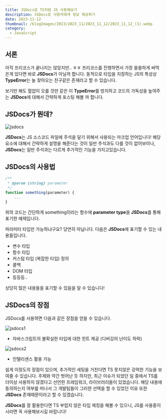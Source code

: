 ```yaml
---
title: JSDocs로 TS처럼 JS 사용해보기
description: JSDocs로 사용자에게 정보 제공하기
date: 2023-11-12
thumbnail: /blogImages/2023/2023_11/2023_11_12/2023_11_12_(1).webp
category:
  - JavaScript
---
```


## 서론

아직 프리코스가 끝나지는 않았지만.. ㅎㅎ 프리코스를 진행하면서 가장 쏠쏠하게 써먹은게 있다면 바로 **JSDocs**가 아닐까 합니다.
동적으로 타입을 지정하는 JS의 특성상 **TypeError**는 늘 찾아오는 친구같은 존재라고 할 수 있습니다.

보기만 해도 혈압이 오를 것만 같은 이 **TypeError**를 방지하고 코드의 가독성을 높여주는 **JSDocs**에 대해서 간략하게 포스팅 해볼 까 합니다.

## JSDocs가 뭔데?

![jsdocs](</blogImages/2023/2023_11/2023_11_12/2023_11_12_(4).webp>)

**JSDocs**는 JS 소스코드 파일에 주석을 달기 위해서 사용되는 마크업 언어입니다!
해당 요소에 대해서 간략하게 설명을 해준다는 것이 일반 주석과도 다를 것이 없어보이나, **JSDocs**는 일반 주석과는 다르게 추가적인 기능을 가지고있습니다.

## JSDocs의 사용법

```js showLineNumbers
/**
 * @param {string} parameter
 */
function something(parameter) {
    ...
}
```

위의 코드는 간단하게 something이라는 함수에 **parameter type**을 **JSDocs**를 통해 표기한 예제입니다.

파라미터 타입만 가능하냐구요? 당연히 아닙니다. 다음은 **JSDocs**에 표기할 수 있는 내용들입니다.

- 변수 타입
- 함수 타입
- 커스텀 타입 (복잡한 타입) 정의
- 콜백
- DOM 타입
- 등등등..

상당히 많은 내용들을 표기할 수 있음을 알 수 있습니다!

## JSDocs의 장점

JSDocs를 사용하면 다음과 같은 장점을 얻을 수 있습니다.

![jsdocs1](</blogImages/2023/2023_11/2023_11_12/2023_11_12_(2).webp>)

- 자바스크립트의 불확실한 타입에 대한 힌트 제공 (디버깅의 난이도 하락)

![jsdocs2](</blogImages/2023/2023_11/2023_11_12/2023_11_12_(3).webp>)

- 인텔리센스 활용 가능

쉽게 이정도의 장점이 있으며, 추가적인 세팅을 거친다면 TS 못지않은 강력한 기능을 보여줄 수 있습니다.
주제와 약간 벗어난 듯 하지만, 최근 이슈가 되었던 일 중에서 TS를 더이상 사용하지 않겠다고 선언한 프레임워크, 라이브러리들이 있었습니다.
해당 내용에 동의하는지 여부를 떠나서 그 개발팀들이 그러한 선택을 할 수 있었던 이유 또한 **JSDocs** 존재때문이라고 할 수 있겠습니다.

**JSDocs**를 잘 활용한다면 TS 부럽지 않은 타입 체킹을 해볼 수 있으니, JS를 사용중이시라면 꼭 사용해보시길 바랍니다!
